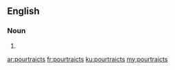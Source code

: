 ==English==

===Noun===
{{head|en}}

# {{plural of|pourtraict}}

[[ar:pourtraicts]]
[[fr:pourtraicts]]
[[ku:pourtraicts]]
[[my:pourtraicts]]